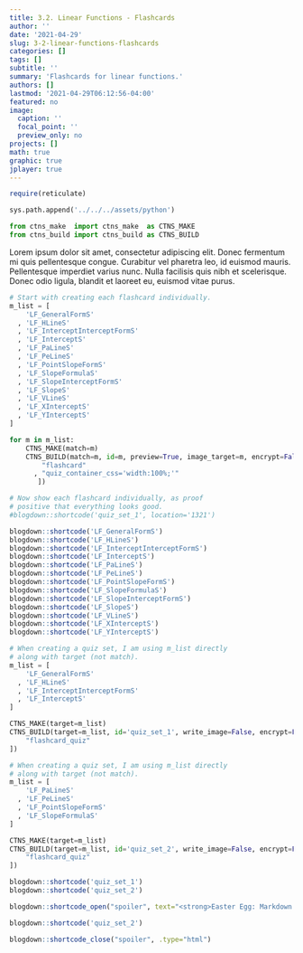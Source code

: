 ```yaml
---
title: 3.2. Linear Functions - Flashcards
author: ''
date: '2021-04-29'
slug: 3-2-linear-functions-flashcards
categories: []
tags: []
subtitle: ''
summary: 'Flashcards for linear functions.'
authors: []
lastmod: '2021-04-29T06:12:56-04:00'
featured: no
image:
  caption: ''
  focal_point: ''
  preview_only: no
projects: []
math: true
graphic: true
jplayer: true
---
```

```r
require(reticulate)
```

```python
sys.path.append('../../../assets/python')

from ctns_make  import ctns_make  as CTNS_MAKE
from ctns_build import ctns_build as CTNS_BUILD
```

Lorem ipsum dolor sit amet, consectetur adipiscing elit. Donec fermentum mi quis pellentesque congue. Curabitur vel pharetra leo, id euismod mauris. Pellentesque imperdiet varius nunc. Nulla facilisis quis nibh et scelerisque. Donec odio ligula, blandit et laoreet eu, euismod vitae purus. 

```python
# Start with creating each flashcard individually.
m_list = [
    'LF_GeneralFormS'
  , 'LF_HLineS'
  , 'LF_InterceptInterceptFormS'
  , 'LF_InterceptS'
  , 'LF_PaLineS'
  , 'LF_PeLineS'
  , 'LF_PointSlopeFormS'
  , 'LF_SlopeFormulaS'
  , 'LF_SlopeInterceptFormS'
  , 'LF_SlopeS'
  , 'LF_VLineS'
  , 'LF_XInterceptS'
  , 'LF_YInterceptS'
]

for m in m_list:
    CTNS_MAKE(match=m)
    CTNS_BUILD(match=m, id=m, preview=True, image_target=m, encrypt=False, opt_ctns = [ 
        "flashcard"
      , "quiz_container_css='width:100%;'"
       ])
```

```r

# Now show each flashcard individually, as proof
# positive that everything looks good.
#blogdown::shortcode('quiz_set_1', location='1321')

blogdown::shortcode('LF_GeneralFormS')
blogdown::shortcode('LF_HLineS')
blogdown::shortcode('LF_InterceptInterceptFormS')
blogdown::shortcode('LF_InterceptS')
blogdown::shortcode('LF_PaLineS')
blogdown::shortcode('LF_PeLineS')
blogdown::shortcode('LF_PointSlopeFormS')
blogdown::shortcode('LF_SlopeFormulaS')
blogdown::shortcode('LF_SlopeInterceptFormS')
blogdown::shortcode('LF_SlopeS')
blogdown::shortcode('LF_VLineS')
blogdown::shortcode('LF_XInterceptS')
blogdown::shortcode('LF_YInterceptS')

```


```python
# When creating a quiz set, I am using m_list directly
# along with target (not match).
m_list = [
    'LF_GeneralFormS'
  , 'LF_HLineS'
  , 'LF_InterceptInterceptFormS'
  , 'LF_InterceptS'
]

CTNS_MAKE(target=m_list)
CTNS_BUILD(target=m_list, id='quiz_set_1', write_image=False, encrypt=False, opt_ctns = [ 
    "flashcard_quiz"
])

# When creating a quiz set, I am using m_list directly
# along with target (not match).
m_list = [
    'LF_PaLineS'
  , 'LF_PeLineS'
  , 'LF_PointSlopeFormS'
  , 'LF_SlopeFormulaS'
]

CTNS_MAKE(target=m_list)
CTNS_BUILD(target=m_list, id='quiz_set_2', write_image=False, encrypt=False, opt_ctns = [ 
    "flashcard_quiz"
])
```


```r
blogdown::shortcode('quiz_set_1')
blogdown::shortcode('quiz_set_2')
```

```r
blogdown::shortcode_open("spoiler", text="<strong>Easter Egg: Markdown Example</strong>", .type="html")
```

```r
blogdown::shortcode('quiz_set_2')
```

```r
blogdown::shortcode_close("spoiler", .type="html")
```
